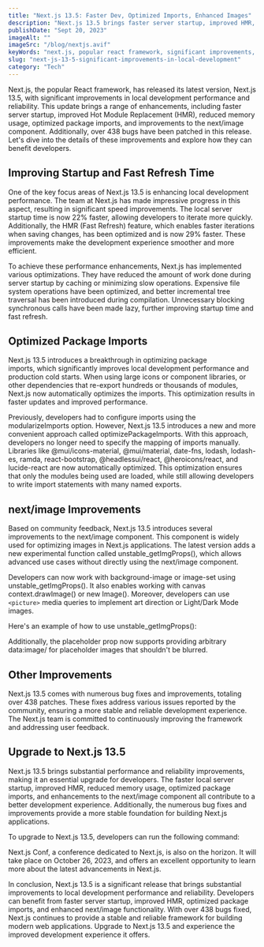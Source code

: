 ```yaml
---
title: "Next.js 13.5: Faster Dev, Optimized Imports, Enhanced Images"
description: "Next.js 13.5 brings faster server startup, improved HMR, optimized imports, and enhanced next/image. Upgrade now for a smoother development experience."
publishDate: "Sept 20, 2023"
imageAlt: ""
imageSrc: "/blog/nextjs.avif"
keyWords: "next.js, popular react framework, significant improvements, latest version, hot module replacement"
slug: "next-js-13-5-significant-improvements-in-local-development"
category: "Tech"
---
```


Next.js, the popular React framework, has released its latest version, Next.js 13.5, with significant improvements in local development performance and reliability. This update brings a range of enhancements, including faster server startup, improved Hot Module Replacement (HMR), reduced memory usage, optimized package imports, and improvements to the next/image component. Additionally, over 438 bugs have been patched in this release. Let's dive into the details of these improvements and explore how they can benefit developers.

## Improving Startup and Fast Refresh Time

One of the key focus areas of Next.js 13.5 is enhancing local development performance. The team at Next.js has made impressive progress in this aspect, resulting in significant speed improvements. The local server startup time is now 22% faster, allowing developers to iterate more quickly. Additionally, the HMR (Fast Refresh) feature, which enables faster iterations when saving changes, has been optimized and is now 29% faster. These improvements make the development experience smoother and more efficient.

To achieve these performance enhancements, Next.js has implemented various optimizations. They have reduced the amount of work done during server startup by caching or minimizing slow operations. Expensive file system operations have been optimized, and better incremental tree traversal has been introduced during compilation. Unnecessary blocking synchronous calls have been made lazy, further improving startup time and fast refresh.

## Optimized Package Imports

Next.js 13.5 introduces a breakthrough in optimizing package imports, which significantly improves local development performance and production cold starts. When using large icons or component libraries, or other dependencies that re-export hundreds or thousands of modules, Next.js now automatically optimizes the imports. This optimization results in faster updates and improved performance.

Previously, developers had to configure imports using the modularizeImports option. However, Next.js 13.5 introduces a new and more convenient approach called optimizePackageImports. With this approach, developers no longer need to specify the mapping of imports manually. Libraries like @mui/icons-material, @mui/material, date-fns, lodash, lodash-es, ramda, react-bootstrap, @headlessui/react, @heroicons/react, and lucide-react are now automatically optimized. This optimization ensures that only the modules being used are loaded, while still allowing developers to write import statements with many named exports.

## next/image Improvements

Based on community feedback, Next.js 13.5 introduces several improvements to the next/image component. This component is widely used for optimizing images in Next.js applications. The latest version adds a new experimental function called unstable_getImgProps(), which allows advanced use cases without directly using the next/image component.

Developers can now work with background-image or image-set using unstable_getImgProps(). It also enables working with canvas context.drawImage() or new Image(). Moreover, developers can use `<picture>` media queries to implement art direction or Light/Dark Mode images.

Here's an example of how to use unstable_getImgProps():

Additionally, the placeholder prop now supports providing arbitrary data:image/ for placeholder images that shouldn't be blurred.

## Other Improvements

Next.js 13.5 comes with numerous bug fixes and improvements, totaling over 438 patches. These fixes address various issues reported by the community, ensuring a more stable and reliable development experience. The Next.js team is committed to continuously improving the framework and addressing user feedback.

## Upgrade to Next.js 13.5

Next.js 13.5 brings substantial performance and reliability improvements, making it an essential upgrade for developers. The faster local server startup, improved HMR, reduced memory usage, optimized package imports, and enhancements to the next/image component all contribute to a better development experience. Additionally, the numerous bug fixes and improvements provide a more stable foundation for building Next.js applications.

To upgrade to Next.js 13.5, developers can run the following command:

Next.js Conf, a conference dedicated to Next.js, is also on the horizon. It will take place on October 26, 2023, and offers an excellent opportunity to learn more about the latest advancements in Next.js.

In conclusion, Next.js 13.5 is a significant release that brings substantial improvements to local development performance and reliability. Developers can benefit from faster server startup, improved HMR, optimized package imports, and enhanced next/image functionality. With over 438 bugs fixed, Next.js continues to provide a stable and reliable framework for building modern web applications. Upgrade to Next.js 13.5 and experience the improved development experience it offers.
